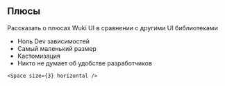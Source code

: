 
<Meta title="Getting Start/Comparison" />

## Плюсы

Рассказать о плюсах Wuki UI в сравнении с другими UI библиотеками

- Ноль Dev зависимостей
- Самый маленький размер
- Кастомизация
- Никто не думает об удобстве разработчиков

```
<Space size={3} horizontal />
```